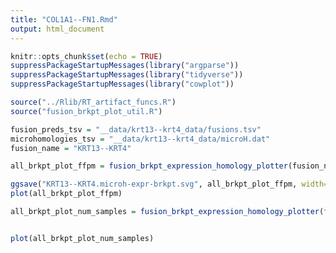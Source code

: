 ```yaml
---
title: "COL1A1--FN1.Rmd"
output: html_document
---
```


```r
knitr::opts_chunk$set(echo = TRUE)
suppressPackageStartupMessages(library("argparse"))
suppressPackageStartupMessages(library("tidyverse"))
suppressPackageStartupMessages(library("cowplot"))
```



```r

source("../Rlib/RT_artifact_funcs.R")
source("fusion_brkpt_plot_util.R")

fusion_preds_tsv = "__data/krt13--krt4_data/fusions.tsv"
microhomologies_tsv = "__data/krt13--krt4_data/microH.dat"
fusion_name = "KRT13--KRT4"


```


```r

all_brkpt_plot_ffpm = fusion_brkpt_expression_homology_plotter(fusion_name, fusion_preds_tsv, microhomologies_tsv, "FFPM")

ggsave("KRT13--KRT4.microh-expr-brkpt.svg", all_brkpt_plot_ffpm, width=6.75, height=4.5, units = 'in')
plot(all_brkpt_plot_ffpm)


```
```r

all_brkpt_plot_num_samples = fusion_brkpt_expression_homology_plotter(fusion_name, fusion_preds_tsv, microhomologies_tsv, "num_samples")


plot(all_brkpt_plot_num_samples)

```




